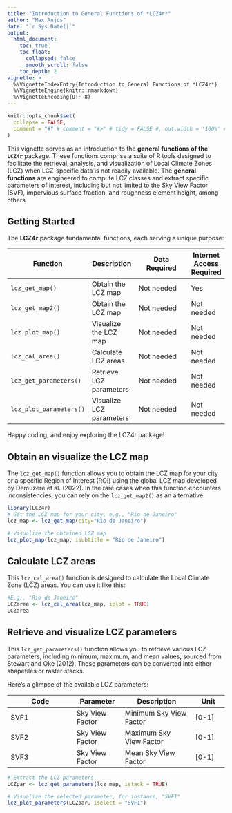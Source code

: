 ```yaml
---
title: "Introduction to General Functions of *LCZ4r*"
author: "Max Anjos"
date: "`r Sys.Date()`"
output:
  html_document:
    toc: true
    toc_float:
      collapsed: false
      smooth_scroll: false
    toc_depth: 2
vignette: >
  %\VignetteIndexEntry{Introduction to General Functions of *LCZ4r*}
  %\VignetteEngine{knitr::rmarkdown}
  %\VignetteEncoding{UTF-8}
---
```


```r
knitr::opts_chunk$set(
  collapse = FALSE,
  comment = "#" # comment = "#>" # tidy = FALSE #, out.width = '100%' #,  cache = FALSE
)
```

This vignette serves as an introduction to the **general functions of the `LCZ4r`** package. These functions comprise a suite of R tools designed to facilitate the retrieval, analysis, and visualization of Local Climate Zones (LCZ) when LCZ-specific data is not readily available. The **general functions** are engineered to compute LCZ classes and extract specific parameters of interest, including but not limited to the Sky View Factor (SVF), impervious surface fraction, and roughness element height, among others.

## Getting Started

The **LCZ4r** package fundamental functions, each serving a unique purpose:

|    Function	   |    Description   |     Data Required  | Internet Access Required |
|------------------|-------------|-------------------|---------|
| `lcz_get_map()`       | Obtain the LCZ map        | Not needed    | Yes  |
| `lcz_get_map2()`       | Obtain the LCZ map        | Not needed    | Not needed  |
| `lcz_plot_map()`	     |  Visualize the LCZ map      | Not needed     | Not needed |
| `lcz_cal_area()`	     | Calculate LCZ areas      |Not needed    | Not needed |
| `lcz_get_parameters()`	   | Retrieve LCZ parameters    | Not needed   | Not needed |
| `lcz_plot_parameters()`	   | Visualize LCZ parameters  | Not needed   | Not needed |

Happy coding, and enjoy exploring the LCZ4r package!

## Obtain an visualize the LCZ map 

The `lcz_get_map()` function allows you to obtain the LCZ map for your city or a specific Region of Interest (ROI) using the global LCZ map developed by Demuzere et al. (2022). In the rare cases when this function encounters inconsistencies, you can rely on the `lcz_get_map2()` as an alternative.

```r

library(LCZ4r)
# Get the LCZ map for your city, e.g., "Rio de Janeiro"
lcz_map <- lcz_get_map(city="Rio de Janeiro")

# Visualize the obtained LCZ map
lcz_plot_map(lcz_map, isubtitle = "Rio de Janeiro")

```

## Calculate LCZ areas 

This `lcz_cal_area()` function is designed to calculate the Local Climate Zone (LCZ) areas. You can use it like this:

```r

#E.g., "Rio de Janeiro"
LCZarea <- lcz_cal_area(lcz_map, iplot = TRUE)
LCZarea
```

## Retrieve and visualize LCZ parameters

This `lcz_get_parameters()` function allows you to retrieve various LCZ parameters, including minimum, maximum, and mean values, sourced from Stewart and Oke (2012). These parameters can be converted into either shapefiles or raster stacks.

Here's a glimpse of the available LCZ parameters:

|    Code	   |    Parameter   |     Description   | Unit |
|------------------|-------------|-------------------|---------|
| SVF1	       | Sky View Factor        | Minimum Sky View Factor |[0-1] |
| SVF2     | Sky View Factor      | Maximum Sky View Factor |[0-1] |
| SVF3	     | Sky View Factor      | Mean Sky View Factor |[0-1] |


```r

# Extract the LCZ parameters
LCZpar <- lcz_get_parameters(lcz_map, istack = TRUE)

# Visualize the selected parameter, for instance, "SVF1"
lcz_plot_parameters(LCZpar, iselect = "SVF1")

```








